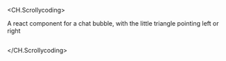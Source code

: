 
<CH.Scrollycoding>

<Question>
  A react component for a chat bubble, with the little triangle pointing left or
  right
</Question>

<Answer thinking />

```js app.js

```

</CH.Scrollycoding>
